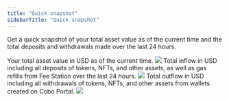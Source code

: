 ```yaml
---
title: "Quick snapshot"
sidebarTitle: "Quick snapshot"
---
```


Get a quick snapshot of your total asset value as of the current time and the total deposits and withdrawals made over the last 24 hours.

<Tabs>
  <Tab title="Total Assets">
    Your total asset value in USD as of the current time.
    <img src="/en/images/dashboard/total-assets.svg" className="screenshot_modal"/>
  </Tab>
  <Tab title="Total Deposits">
    Total inflow in USD including all deposits of tokens, NFTs, and other assets, as well as gas refills from Fee Station over the last 24 hours.
    <img src="/en/images/dashboard/total-deposits.svg" className="screenshot_modal"/>
  </Tab>
  <Tab title="Total Withdrawals">
    Total outflow in USD including all withdrawals of tokens, NFTs, and other assets from wallets created on Cobo Portal.
    <img src="/en/images/dashboard/total-withdrawals.svg" className="screenshot_modal"/>
  </Tab>
</Tabs>
